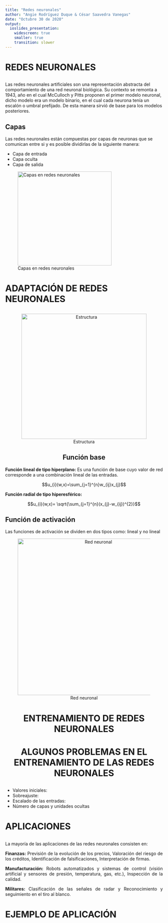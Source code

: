 ```yaml
---
title: "Redes neuronales"
author: "Angie Rodríguez Duque & César Saavedra Vanegas"
date: "Octubre 30 de 2020"
output:
  ioslides_presentation:
    widescreen: true 
    smaller: true 
    transition: slower
---
```


# REDES NEURONALES

##
Las redes neuronales artificiales son una representación abstracta del comportamiento de una red neuronal biológica. Su contexto se remonta a 1943, año en el cual McCulloch y Pitts proponen el primer modelo neuronal, dicho modelo era un modelo binario, en el cual cada neurona tenía un escalón o umbral prefijado. De esta manera sirvió de base para los modelos posteriores.


## Capas

Las redes neuronales están compuestas por capas de neuronas que se comunican entre si y es posible dividirlas de la siguiente manera: 

<div class="columns-2">

- Capa de entrada
- Capa oculta
- Capa de salida

![Capas en redes neuronales](3.png "Red neuronal"){width=300px}
<div class="columns-2">

# ADAPTACIÓN DE REDES NEURONALES

## 

<center>
![Estructura](1.png "Red neuronal"){height=400px}

## Función base
<div style="text-align: justify">
**Función lineal de tipo hiperplano:** Es una función de base cuyo valor de red corresponde a una combinación lineal de las entradas.


$$u_{i}(w,x)=\sum_{j=1}^{n}w_{ij}x_{j}$$    


**Función radial de tipo hiperesférico:**

$$u_{i}(w,x)= \sqrt{\sum_{j=1}^{n}(x_{j}-w_{ij})^{2}}$$
<div/>
## Función de activación
<div style="text-align: justify">
Las funciones de activación se dividen en dos tipos como: lineal y no lineal

<center>
![Red neuronal](funciones.jpg "Regresión local"){width=500px}

<div/>
# ENTRENAMIENTO DE REDES NEURONALES

## 


# ALGUNOS PROBLEMAS EN EL ENTRENAMIENTO DE LAS REDES NEURONALES
##
<div style="text-align: justify">

+ Valores iniciales:
+ Sobreajuste:
+ Escalado de las entradas:
+ Número de capas y unidades ocultas

<div/>

# APLICACIONES
##
<div style="text-align: justify">

La mayoría de las aplicaciones de las redes neuronales consisten en:

**Finanzas:** Previsión de la evolución de los precios, Valoración del riesgo de los créditos, Identificación de falsificaciones, Interpretación de firmas. 

**Manufacturación:** Robots automatizados y sistemas de control (visión artificial y sensores de presión, temperatura, gas, etc.), Inspección de la calidad. 

**Militares:** Clasificación de las señales de radar y Reconocimiento y seguimiento en el tiro al blanco. 

<div/>

# EJEMPLO DE APLICACIÓN

